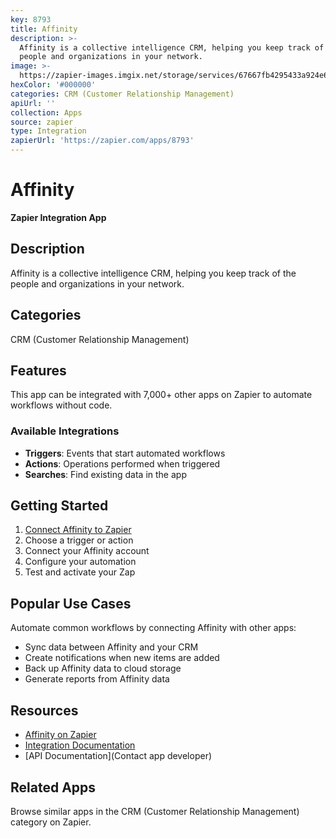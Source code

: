 ```yaml
---
key: 8793
title: Affinity
description: >-
  Affinity is a collective intelligence CRM, helping you keep track of the
  people and organizations in your network.
image: >-
  https://zapier-images.imgix.net/storage/services/67667fb4295433a924e69153bb0792f7.png?auto=format%2Ccompress&ixlib=python-3.0.0&q=50
hexColor: '#000000'
categories: CRM (Customer Relationship Management)
apiUrl: ''
collection: Apps
source: zapier
type: Integration
zapierUrl: 'https://zapier.com/apps/8793'
---
```

# Affinity

**Zapier Integration App**

## Description

Affinity is a collective intelligence CRM, helping you keep track of the people and organizations in your network.

## Categories

CRM (Customer Relationship Management)

## Features

This app can be integrated with 7,000+ other apps on Zapier to automate workflows without code.

### Available Integrations

- **Triggers**: Events that start automated workflows
- **Actions**: Operations performed when triggered
- **Searches**: Find existing data in the app

## Getting Started

1. [Connect Affinity to Zapier](https://zapier.com/apps/8793)
2. Choose a trigger or action
3. Connect your Affinity account
4. Configure your automation
5. Test and activate your Zap

## Popular Use Cases

Automate common workflows by connecting Affinity with other apps:

- Sync data between Affinity and your CRM
- Create notifications when new items are added
- Back up Affinity data to cloud storage
- Generate reports from Affinity data

## Resources

- [Affinity on Zapier](https://zapier.com/apps/8793)
- [Integration Documentation](https://zapier.com/apps/8793/integrations)
- [API Documentation](Contact app developer)

## Related Apps

Browse similar apps in the CRM (Customer Relationship Management) category on Zapier.
